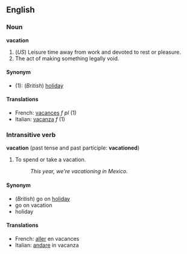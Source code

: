 ==English==
===Noun===
'''vacation'''

#(''US'') Leisure time away from work and devoted to rest or pleasure.
#The act of making something legally void.

====Synonym====
*(1): (''British'') [[holiday]]

====Translations====
*French: [[vacances]] ''f pl'' (1)
*Italian: [[vacanza]] ''f'' (1)

===Intransitive verb===
'''vacation''' (past tense and past participle: '''vacationed''')

#To spend or take a vacation.
#:''This year, we're vacationing in Mexico.''

====Synonym====
*(''British'') go on [[holiday]]
*go on vacation
*holiday

====Translations====
*French: [[aller]] en vacances
*Italian: [[andare]] in vacanza